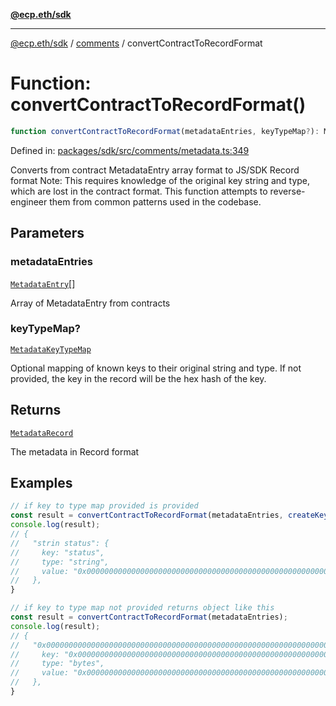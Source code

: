 [**@ecp.eth/sdk**](../../index.mdx)

***

[@ecp.eth/sdk](/sdk-reference/index.mdx) / [comments](/sdk-reference/comments/index.mdx) / convertContractToRecordFormat

# Function: convertContractToRecordFormat()

```ts
function convertContractToRecordFormat(metadataEntries, keyTypeMap?): MetadataRecord;
```

Defined in: [packages/sdk/src/comments/metadata.ts:349](https://github.com/ecp-eth/comments-monorepo/blob/main/packages/sdk/src/comments/metadata.ts#L349)

Converts from contract MetadataEntry array format to JS/SDK Record format
Note: This requires knowledge of the original key string and type, which are lost
in the contract format. This function attempts to reverse-engineer them from
common patterns used in the codebase.

## Parameters

### metadataEntries

[`MetadataEntry`](/sdk-reference/comments/type-aliases/MetadataEntry.mdx)[]

Array of MetadataEntry from contracts

### keyTypeMap?

[`MetadataKeyTypeMap`](/sdk-reference/comments/type-aliases/MetadataKeyTypeMap.mdx)

Optional mapping of known keys to their original string and type. If not provided, the key in the record will be the hex hash of the key.

## Returns

[`MetadataRecord`](/sdk-reference/comments/type-aliases/MetadataRecord.mdx)

The metadata in Record format

## Examples

```ts
// if key to type map provided is provided
const result = convertContractToRecordFormat(metadataEntries, createKeyTypeMap([{ key: "status", type: "string" }]));
console.log(result);
// {
//   "strin status": {
//     key: "status",
//     type: "string",
//     value: "0x0000000000000000000000000000000000000000000000000000000000000000",
//   },
}
```

```ts
// if key to type map not provided returns object like this
const result = convertContractToRecordFormat(metadataEntries);
console.log(result);
// {
//   "0x0000000000000000000000000000000000000000000000000000000000000000": {
//     key: "0x0000000000000000000000000000000000000000000000000000000000000000",
//     type: "bytes",
//     value: "0x0000000000000000000000000000000000000000000000000000000000000000",
//   },
}
```
